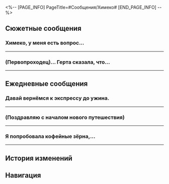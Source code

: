 <%-- [PAGE_INFO]
PageTitle=#Сообщения/Химеко#
[END_PAGE_INFO] --%>
{{Сообщение Инфобокс
|id          = 1003
|Изображение = Персонаж Химеко Иконка.png
|Тип         = Персонаж
|Отправитель = Химеко
|ПодписьСоо  = Проживу без воды, но не без кофе
|Фракция     = Звёздный экспресс
}}

==Сюжетные сообщения==
===Химеко, у меня есть вопрос...===
{{Сообщения
|условие_получения = 
|текст =
:'''(Первопроходец):''' Химеко, у меня есть вопрос...
:'''Химеко:''' Спрашивай, (Первопроходец).
:{Выбор} Экспресс приветствует новых членов команды?
::'''(Первопроходец):''' Экспресс принимает новеньких?
::'''Химеко:''' Новенькие? Ну конечно. Если они хотят путешествовать с нами, двери экспресса всегда будут открыты для них.
:{Выбор} Одна моя подруга хочет присоединиться...
::'''(Первопроходец):''' Просто... Одна моя подруга хочет присоединиться...
::'''Химеко:''' Новые члены команды? Ну конечно. Если они хотят путешествовать с нами, двери экспресса всегда будут открыты для них.
:{Выбор} Моя подруга хочет кофе...
::'''(Первопроходец):''' Одна моя подруга хочет попробовать твой кофе!
::'''Химеко:''' Э? Необычно, но у меня нет причин для отказа.
:'''Химеко:''' Но я бы хотела побольше узнать об этой твоей подруге.
:'''Химеко:''' Что это за человек?
:{Выбор} Она умная...
::'''(Первопроходец):''' Она умный и талантливый механик.
::'''Химеко:''' Неплохо, возможно, у нас будет много общего.
:{Выбор} Она свободолюбивая...
::'''(Первопроходец):''' Она рок-звезда со свободолюбивым характером.
::'''Химеко:''' Кажется, молодёжи такое нравится. Может быть, экспресс станет оживлённее.
:{Выбор} Не могу сказать...
::'''(Первопроходец):''' Она... Я не могу точно описать.
::'''Химеко:''' Не переживай. Многое можно узнать после проведённого вместе времени.
:'''Химеко:''' Я согласна разрешить твоей подруге присоединиться к нам.
:'''Химеко:''' Пусть собирает вещи. Наш экспресс всегда будет рад новым пассажирам.
:{Выбор} Спасибо, Химеко.
::'''(Первопроходец):''' Спасибо за понимание, Химеко.
:{Выбор} Спасибо, Химеко!
::'''(Первопроходец):''' Ясно! Спасибо, Химеко.
:'''Химеко:''' Не волнуйся. Если возникнут какие-то проблемы, не стесняйся сообщить мне.
}}
----

===(Первопроходец)... Герта сказала, что...===
{{Сообщения
|условие_получения = 
|текст =
:'''Химеко:''' (Первопроходец)... Герта сказала, что у неё кое-что для тебя есть. Она хочет, чтобы ты {{MC|ж=попробовала|м=попробовал}} войти в Виртуальную вселенную.
:'''Химеко:''' Она ещё спросила, не {{MC|ж=заблокировала|м=заблокировал}} ли ты её?
:'''Химеко:''' Сходи к ней. Похоже, она воодушевлена.
:{Выбор} Ладно.
::'''(Первопроходец):''' Ладно.
:{Выбор} Как-то страшно.
::'''(Первопроходец):''' Как-то страшно.
:'''Химеко:''' Ха-ха, всё в порядке. Она обещает тебя не задирать.
;{Принятая миссия: Смак}
}}
----

==Ежедневные сообщения==
===Давай вернёмся к экспрессу до ужина.===
{{Сообщения|текст =
:'''Химеко:''' Давай вернёмся к экспрессу до ужина.
:'''Химеко:''' Мы только что получили новую партию свежих продуктов. Тебе что-нибудь понравилось?
:{Выбор} Я не {{MC|ж=привередлива|м=привередлив}}. Мне нравится всё съедобное.
::'''(Первопроходец):''' Я не {{MC|ж=привередлива|м=привередлив}}. Мне нравится всё съедобное.
::'''Химеко:''' [[Файл:Стикер ГПП 07 Пом-Пом 07.png|80px|&lbrack;Недоумение&rbrack;]]
::'''Химеко:''' Ты говоришь, что не {{MC|ж=привередлива|м=привередлив}}, а Дань Хэн говорит, что ему всё равно... Думаю, я просто буду готовить то, что захочу.
::'''Химеко:''' Сегодняшнее меню:<br />Пом-Пом: Хрустящий рассыпчатый пирог Пом-Пом<br />Март 7: Рис с яйцом и помидором, без помидора<br />Дань Хэн: Всё равно<br />Вельт: Ассорти запечённой в соли рыбы с луковыми кольцами<br />(Первопроходец): Что-нибудь съедобное<br />Химеко: Эксклюзивное «то, что захочу»
:{Выбор} Мясо! Дайте мне побольше мяса!
::'''(Первопроходец):''' Мясо! Дайте мне побольше мяса!
::'''Химеко:''' [[Файл:Стикер ГПП 07 Пом-Пом 05.png|80px|&lbrack;ОК&rbrack;]]
::'''Химеко:''' У тебя был долгий день, лучше бы тебе дозаправиться!
::'''Химеко:''' Сегодняшнее меню:<br />Пом-Пом: Хрустящий рассыпчатый пирог Пом-Пом<br />Март 7: Рис с яйцом и помидором, без помидора<br />Дань Хэн: Всё равно<br />Вельт: Ассорти запечённой в соли рыбы с луковыми кольцами<br />(Первопроходец): Побольше мяса<br />Химеко: Эксклюзивное блюдо экспресса
:{Выбор} Не представляю жизни без чая с молоком.
::'''(Первопроходец):''' Не представляю жизни без чая с молоком.
::'''Химеко:''' [[Файл:Стикер ГПП 07 Пом-Пом 08.png|80px|&lbrack;Шок&rbrack;]]
::'''Химеко:''' Но чай с молоком за еду не считается... Ладно, я что-нибудь придумаю.
::'''Химеко:''' Сегодняшнее меню:<br />Пом-Пом: Хрустящий рассыпчатый пирог Пом-Пом<br />Март 7: Рис с яйцом и помидором, без помидора<br />Дань Хэн: Всё равно<br />Вельт: Ассорти запечённой в соли рыбы с луковыми кольцами<br />(Первопроходец): Чай с молоком<br />Химеко: Эксклюзивное блюдо экспресса на основе чая с молоком
:{Выбор} [[Файл:Стикер ГПП 07 Пом-Пом 03.png|80px|&lbrack;Спасибо&rbrack;]]
:'''(Первопроходец):''' [[Файл:Стикер ГПП 07 Пом-Пом 03.png|80px|&lbrack;Спасибо&rbrack;]]
}}
----

===(Поздравляю с началом нового путешествия)===
{{Сообщения|текст =
:'''Химеко:''' (Поздравляю с началом нового путешествия)
:'''(Первопроходец):''' [[Файл:Стикер ГПП 07 Пом-Пом 06.png|80px|&lbrack;Одобрение&rbrack;]]
:'''Химеко:''' Маленький сюрприз для нашего нового пассажира~
:{Выбор} Я бы никогда не {{MC|ж=смогла|м=смог}} принять такой приятный подарок!
::'''(Первопроходец):''' Я бы никогда не {{MC|ж=смогла|м=смог}} принять такой приятный подарок!
::'''Химеко:''' Ха-ха, даже если ты откажешься, я просто положу его тебе в рюкзак.
:{Выбор} Я сейчас заплачу!
::'''(Первопроходец):''' Я сейчас заплачу!
::'''Химеко:''' Ха-ха, расслабься. Это просто маленький подарок.
:{Выбор} Химеко, это необязательно...
::'''(Первопроходец):''' Химеко, это необязательно...
::'''Химеко:''' Что ж! Если бы я знала, что ты такой милый собеседник, я бы приготовила что-нибудь подороже~
:'''Химеко:''' Отныне будешь получать конвертики с кредитами каждый Новый год, так что привыкай.
:{Выбор} В следующий раз дам тебе кофе.
:'''(Первопроходец):''' Я обязательно принесу Химеко кофейных зёрен~
:'''Химеко:''' Правда? Не заставляй меня долго ждать~
:'''Химеко:''' На самом деле, я также хотела подарить тебе несколько Световых конусов, но, к сожалению, бюджет поезда ограничен...
:{Выбор} В следующий раз я {{MC|ж=сама|м=сам}} тебе конвертик с кредитами подарю!
::'''(Первопроходец):''' В следующий раз я {{MC|ж=сама|м=сам}} тебе конвертик подарю!
::'''Химеко:''' Ха-ха, ловлю на слове!
::'''Химеко:''' Я шучу~
:{Выбор} А можно мне?..
::'''(Первопроходец):''' А можно мне?..
::'''Химеко:''' Всё-таки этим неинтересно заниматься в одиночку.
::'''Химеко:''' Посмотрим, кто лучше справится~
}}
----

===Я попробовала кофейные зёрна,...===
{{Сообщения|текст =
:'''Химеко:''' Я попробовала кофейные зёрна, которые ты прин{{MC|ж=есла|м=ёс}} мне в прошлый раз.
:'''Химеко:''' [[Файл:Сообщение Himeko Coffee.png|256px]]
:{Выбор} Похоже, из них получается хороший напиток.
:'''(Первопроходец):''' Похоже, из них получается хороший напиток.
:'''Химеко:''' Может быть, он и правда хороший.
:{Выбор} Кто-нибудь ещё пробовал его?
::'''(Первопроходец):''' Кто-нибудь ещё пробовал его?
::'''(Первопроходец):''' [[Файл:Стикер ГПП 07 Пом-Пом 08.png|80px|&lbrack;Шок&rbrack;]]
::'''Химеко:''' Ещё нет, все чем-то заняты.
:{Выбор} Химеко, в прошлый раз ты сказала так же...
::'''(Первопроходец):''' Химеко, в прошлый раз ты сказала так же...
::'''(Первопроходец):''' [[Файл:Стикер ГПП 07 Пом-Пом 02.png|80px|&lbrack;Плач&rbrack;]]
::'''Химеко:''' Я говорю правду. Остальные слишком заняты, чтобы прийти попробовать чашечку кофе.
:'''Химеко:''' Я хотела бы сначала услышать твоё мнение. Когда ты освободишься?
:{Выбор} У меня тоже нет времени.
::'''(Первопроходец):''' Может быть, я тоже слишком {{MC|ж=занята|м=занят}}.
::'''Химеко:''' Может быть, я вижу тебя за дверью.
::'''Химеко:''' Заходи, храбр{{MC|ж=ая леди|м=ый юноша}}.
::{Выбор} [[Файл:Стикер ГПП 07 Пом-Пом 04.png|80px|&lbrack;Отказ&rbrack;]]
::'''(Первопроходец):''' [[Файл:Стикер ГПП 07 Пом-Пом 04.png|80px|&lbrack;Отказ&rbrack;]]
:{Выбор} Я стою за твоей дверью.
::'''(Первопроходец):''' Может быть, я стою за твоей дверью.
::'''Химеко:''' [[Файл:Стикер ГПП 07 Пом-Пом 06.png|80px|&lbrack;Одобрение&rbrack;]]
::'''Химеко:''' Давай же, {{MC|ж=везучая|м=везунчик}}.
::{Выбор} [[Файл:Стикер ГПП 07 Пом-Пом 03.png|80px|&lbrack;Спасибо&rbrack;]]
::'''(Первопроходец):''' [[Файл:Стикер ГПП 07 Пом-Пом 03.png|80px|&lbrack;Спасибо&rbrack;]]
}}
----

==История изменений==
{{История изменений|3.5}}

==Навигация==
{{Сообщения Навбокс}}